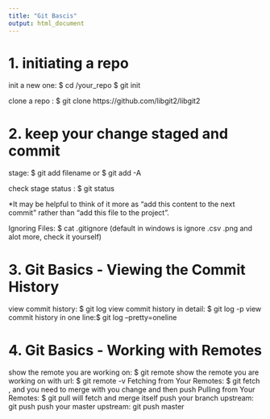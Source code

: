 ```yaml
---
title: "Git Bascis"
output: html_document
---
```





# 1. initiating a repo
init a new one: $ cd /your_repo
                $ git init

clone a repo : $ git clone https://github.com/libgit2/libgit2


# 2. keep your change staged and commit
stage: $ git add filename or $ git add -A

check stage status : $ git status

*It may be helpful to think of it more as "add this content to the next commit" rather than "add this file to the project".


Ignoring Files: $ cat .gitignore (default in windows is ignore .csv .png and alot more, check it yourself)


# 3. Git Basics - Viewing the Commit History
view commit history: $ git log
view commit history in detail: $ git log -p
view commit history in one line:$ git log --pretty=oneline


# 4. Git Basics - Working with Remotes
show the remote you are working on: $ git remote
show the remote you are working on with url: $ git remote -v
Fetching from Your Remotes: $ git fetch <remote-name> , and you need to merge with you change and then push
Pulling from Your Remotes: $ git pull <remote-name> will fetch and merge itself
push your branch upstream: git push <remote-name> <branch-name>
push your master upstream: git push <remote-name> master
